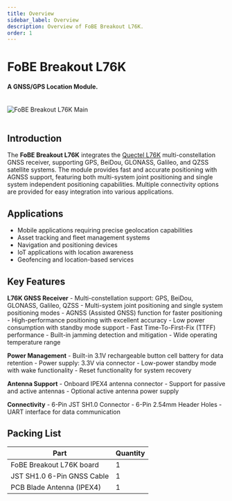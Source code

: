 ```yaml
---
title: Overview
sidebar_label: Overview
description: Overview of FoBE Breakout L76K.
order: 1
---
```


# FoBE Breakout L76K

#### A GNSS/GPS Location Module.

<br/>
<div style={{ textAlign: 'center' }}>
  <img src="/img/products/f2207-r1a.main.png" alt="FoBE Breakout L76K Main" style={{ width: '80%', height: 'auto' }} />
</div>
<br/>

## Introduction

The **FoBE Breakout L76K** integrates the [Quectel L76K](https://files.waveshare.com/upload/d/db/Quectel_L76K_Hardware_Design_V1.0.pdf) multi-constellation GNSS receiver, supporting GPS, BeiDou, GLONASS, Galileo, and QZSS satellite systems. The module provides fast and accurate positioning with AGNSS support, featuring both multi-system joint positioning and single system independent positioning capabilities. Multiple connectivity options are provided for easy integration into various applications.

## Applications

- Mobile applications requiring precise geolocation capabilities
- Asset tracking and fleet management systems
- Navigation and positioning devices
- IoT applications with location awareness
- Geofencing and location-based services

## Key Features

**L76K GNSS Receiver**
    - Multi-constellation support: GPS, BeiDou, GLONASS, Galileo, QZSS
    - Multi-system joint positioning and single system positioning modes
    - AGNSS (Assisted GNSS) function for faster positioning
    - High-performance positioning with excellent accuracy
    - Low power consumption with standby mode support
    - Fast Time-To-First-Fix (TTFF) performance
    - Built-in jamming detection and mitigation
    - Wide operating temperature range

**Power Management**
    - Built-in 3.1V rechargeable button cell battery for data retention
    - Power supply: 3.3V via connector
    - Low-power standby mode with wake functionality
    - Reset functionality for system recovery

**Antenna Support**
    - Onboard IPEX4 antenna connector
    - Support for passive and active antennas
    - Optional active antenna power supply

**Connectivity**
    - 6-Pin JST SH1.0 Connector
    - 6-Pin 2.54mm Header Holes
    - UART interface for data communication


 

## Packing List

|Part                           |Quantity |
|-------------------------------|---------|
|FoBE Breakout L76K board       |1        |
|JST SH1.0 6-Pin GNSS Cable     |1        |
|PCB Blade Antenna (IPEX4)      |1        |